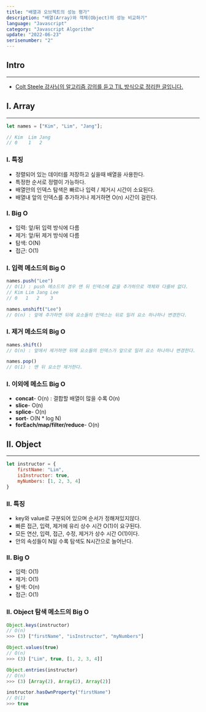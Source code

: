 ```yaml
---
title: "배열과 오브젝트의 성능 평가"
description: "배열(Array)와 객체(Object)의 성능 비교하기"
language: "Javascript"
category: "Javascript Algorithm"
update: "2022-06-23"
serisenumber: "2"
---
```

## Intro
---
- [Colt Steele 강사님의 알고리즘 강의를 듣고 TIL 방식으로 정리한 글입니다.](https://www.udemy.com/course/js-algorithms-and-data-structures-masterclass/)

## I. Array
---

~~~js
let names = ["Kim", "Lim", "Jang"];

// Kim  Lim Jang
// 0    1   2
~~~

### I. 특징
- 정렬되어 있는 데이터를 저장하고 싶을때 배열을 사용한다.
- 특정한 순서로 정렬이 가능하다.
- 배열안의 인덱스 탐색은 빠르나 입력 / 제거시 시간이 소요된다.
- 배열내 앞의 인덱스를 추가하거나 제거하면 O(n) 시간이 걸린다.

### I. Big O
- 입력: 앞/뒤 입력 방식에 다름
- 제거: 앞/뒤 제거 방식에 다름
- 탐색: O(N)
- 접근: O(1)

### I. 입력 메소드의 Big O
~~~js
names.push("Lee")
// O(1) : push 메소드의 경우 맨 뒤 인덱스에 값을 추가하므로 객체와 다를바 없다.
// Kim Lim Jang Lee
// 0   1   2    3

names.unshift("Lee")
// O(n) : 앞에 추가하면 뒤에 요소들의 인덱스는 뒤로 밀려 요소 하나하나 변경한다.
~~~

### I. 제거 메소드의 Big O
~~~js
names.shift()
// O(n) : 앞에서 제거하면 뒤에 요소들의 인덱스가 앞으로 밀려 요소 하나하나 변경한다.

names.pop()
// O(1) : 맨 뒤 요소만 제거한다.
~~~

### I. 이외에 메소드 Big O
- <b>concat</b>- O(n) : 결합할 배열이 많을 수록 O(n)
- <b>slice</b>- O(n)
- <b>splice</b>- O(n)
- <b>sort</b>- O(N * log N)
- <b>forEach/map/filter/reduce</b>- O(n)

## II. Object
---

~~~js
let instructor = {
    firstName: "Lim",
    isInstructor: true,
    myNumbers: [1, 2, 3, 4]
}
~~~

### II. 특징
- key와 value로 구분되어 있으며 순서가 정해져있지않다.
- 빠른 접근, 입력, 제거에 유리 상수 시간 O(1)이 요구된다.
- 모든 연산, 입력, 접근, 수정, 제거가 상수 시간 O(1)이다.
- 안의 속성들이 N일 수록 탐색도 N시간으로 늘어난다.

### II. Big O 
- 입력: O(1)
- 제거: O(1)
- 탐색: O(n)
- 접근: O(1)

### II. Object 탐색 메소드의 Big O
~~~js
Object.keys(instructor)
// O(n)
>>> (3) ["firstName", "isInstructor", "myNumbers"]

Object.values(true)
// O(n)
>>> (3) ["Lim", true, [1, 2, 3, 4]]

Object.entries(instructor)
// O(n)
>>> (3) [Array(2), Array(2), Array(2)]

instructor.hasOwnProperty("firstName")
// O(1)
>>> true
~~~